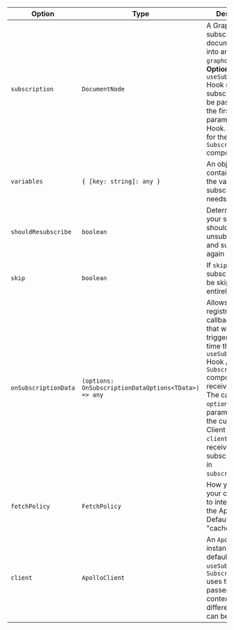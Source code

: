 | Option | Type | Description |
| - | - | - |
| `subscription` | `DocumentNode` | A GraphQL subscription document parsed into an AST by `graphql-tag`. **Optional** for the `useSubscription` Hook since the subscription can be passed in as the first parameter to the Hook. **Required** for the `Subscription` component. |
| `variables` | `{ [key: string]: any }` | An object containing all of the variables your subscription needs to execute |
| `shouldResubscribe` | `boolean` | Determines if your subscription should be unsubscribed and subscribed again |
| `skip` | `boolean` | If `skip` is `true`, the subscription will be skipped entirely |
| `onSubscriptionData` | `(options: OnSubscriptionDataOptions<TData>) => any` | Allows the registration of a callback function, that will be triggered each time the `useSubscription` Hook / `Subscription` component receives data. The callback `options` object param consists of the current Apollo Client instance in `client`, and the received subscription data in `subscriptionData`. |
| `fetchPolicy` | `FetchPolicy` | How you want your component to interact with the Apollo cache. Defaults to "cache-first". |
| `client` | `ApolloClient` | An `ApolloClient` instance. By default `useSubscription` / `Subscription` uses the client passed down via context, but a different client can be passed in. |
